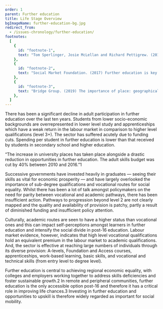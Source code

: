 ```yaml
---
order: 1
parent: Further education
title: Life Stage Overview
bgImageName: further-education-bg.jpg
redirect_from: 
  - /issues-chronology/further-education/
footnotes:
  [
    {
      id: "footnote-1",
      text: "Tom Sperlinger, Josie McLellan and Richard Pettigrew. (2018) Who are universities for? Re-making higher education. Bristol University Press, p. 42.",
    },
    {
      id: "footnote-2",
      text: "Social Market Foundation. (2017) Further education is key to social mobility in Brexit Britain.",
    },
    {
      id: "footnote-3",
      text: "Bridge Group. (2019) The importance of place: geographical isolation and progression to higher education.",
    },
  ]
---
```



There has been a significant decline in adult participation in further education
over the last ten years. Students from lower socio-economic backgrounds are
overrepresented in lower level study and apprenticeships which have a weak
return in the labour market in comparison to higher level qualifications (level
3+). The sector has suffered acutely due to funding cuts. Spending per student
in further education is lower than that received by students in secondary school
and higher education.

<div>
  <FurtherEducationOverviewSVG/>

  “The increase in university places has taken place alongside a drastic
  reduction in opportunities in further education. The adult skills budget was
  cut by 40% between 2010 and 2016.”<FootnoteLink linkId="footnote-1">1</FootnoteLink>
</div>

Successive governments have invested heavily in graduates — seeing their skills
as vital for economic prosperity — and have largely overlooked the importance of
sub-degree qualifications and vocational routes for social equality. Whilst
there has been a lot of talk amongst policymakers on the need for parity between
vocational and academic pathways, there has been insufficient action. Pathways
to progression beyond level 2 are not clearly mapped and the quality and
availability of provision is patchy, partly a result of diminished funding and
insufficient policy attention. 

Culturally, academic routes are seen to have a higher status than vocational
ones and this can impact self-perceptions amongst learners in further education
and intensify the social divide in post-16 education. Labour market evidence,
however, indicates that high level vocational qualifications hold an equivalent
premium in the labour market to academic qualifications. And, the sector is
effective at reaching large numbers of individuals through its diverse
provision: A-levels, Foundation and Access courses, apprenticeships, work-based
learning, basic skills, and vocational and technical skills (from entry level to
degree level). 

<ResearchImage imageName="further-education-overview.jpg" />

Further education is central to achieving regional economic equality, with
colleges and employers working together to address skills deficiencies and
foster sustainable growth.<FootnoteLink linkId="footnote-2">2</FootnoteLink> In
remote and peripheral communities, further education is the only accessible
option post-16 and therefore it has a critical role in improving life
chances.<FootnoteLink linkId="footnote-3">3</FootnoteLink> Investing in further
education and opportunities to upskill is therefore widely regarded as important
for social mobility. 